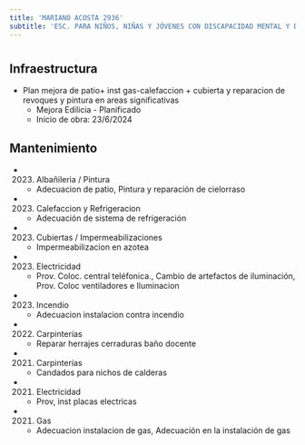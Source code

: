 ```yaml
---
title: 'MARIANO ACOSTA 2936'
subtitle: 'ESC. PARA NIÑOS, NIÑAS Y JÓVENES CON DISCAPACIDAD MENTAL Y DE FORMACIÓN INTEGRAL N° 07 JUAN XXIII'
---
```


#
## Infraestructura

* Plan mejora de  patio+ inst gas-calefaccion + cubierta  y reparacion de revoques y pintura en areas significativas 
    + Mejora Edilicia - Planificado 
    + Inicio de obra: 23/6/2024 






## Mantenimiento

*  (2023) Albañileria / Pintura 
    + Adecuacion de patio, Pintura y reparación de cielorraso

*  (2023) Calefaccion y Refrigeracion 
    + Adecuación de sistema de refrigeración

*  (2023) Cubiertas / Impermeabilizaciones 
    + Impermeabilizacion en azotea

*  (2023) Electricidad 
    + Prov. Coloc.  central teléfonica., Cambio de artefactos de iluminación, Prov. Coloc  ventiladores e Iluminacion

*  (2023) Incendio 
    + Adecuacion instalacion contra incendio

*  (2022) Carpinterías 
    + Reparar herrajes cerraduras baño docente

*  (2021) Carpinterías 
    + Candados para nichos de calderas

*  (2021) Electricidad 
    + Prov, inst placas electricas

*  (2021) Gas 
    + Adecuacion instalacion de gas, Adecuación en la instalación de gas



